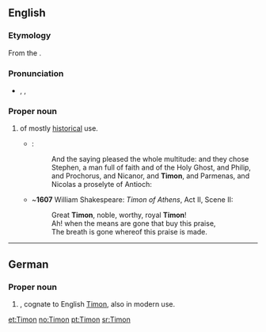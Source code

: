 {{also|timon|timón}}
==English==
{{wikipedia}}

===Etymology===
From the {{etyl|grc|en}} {{term|sc=polytonic|Τίμων|Τῑ́μων|tr=Tīmōn|lang=grc}}.

===Pronunciation===
* {{a|RP}} {{enPR|tīʹmən}}, {{IPA|/ˈtaɪmən/}}, {{SAMPA|/"taIm@n/}}

===Proper noun===
{{en-proper noun}}

# {{given name|male|from=Ancient Greek|}} of mostly [[historical]] use.
#* {{RQ:Authorized Version|Acts|6|5}}:
#*: And the saying pleased the whole multitude: and they chose Stephen, a man full of faith and of the Holy Ghost, and Philip, and Prochorus, and Nicanor, and '''Timon''', and Parmenas, and Nicolas a proselyte of Antioch:
#* ~'''1607''' William Shakespeare: ''Timon of Athens'', Act II, Scene II:
#*: Great '''Timon''', noble, worthy, royal '''Timon'''!
#*: Ah! when the means are gone that buy this praise,
#*: The breath is gone whereof this praise is made.

----

==German==

===Proper noun===
{{head|de|proper noun}}

# {{given name|male|lang=de}}, cognate to English [[#English|Timon]], also in modern use.

[[et:Timon]]
[[no:Timon]]
[[pt:Timon]]
[[sr:Timon]]